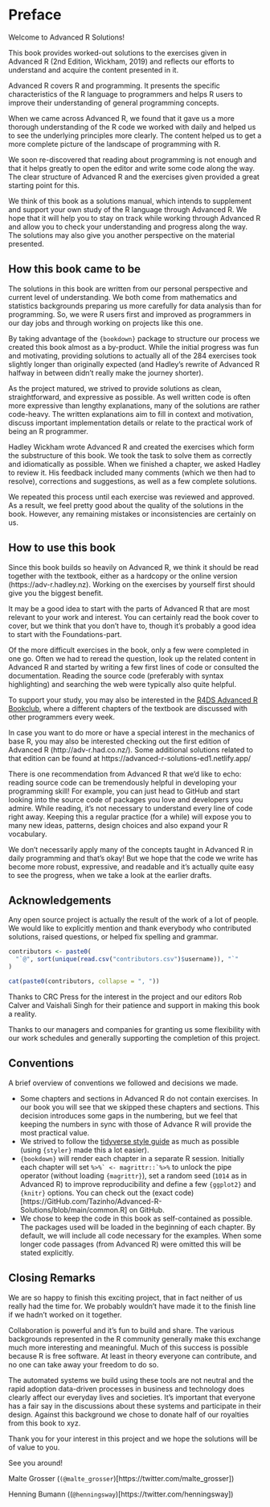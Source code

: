 \mainmatter

# Preface

Welcome to Advanced R Solutions!

This book provides worked-out solutions to the exercises given in Advanced R (2nd Edition, Wickham, 2019) and reflects our efforts to understand and acquire the content presented in it.

Advanced R covers R and programming. It presents the specific characteristics of the R language to programmers and helps R users to improve their understanding of general programming concepts. 

When we came across Advanced R, we found that it gave us a more thorough understanding of the R code we worked with daily and helped us to see the underlying principles more clearly. The content helped us to get a more complete picture of the landscape of programming with R.

We soon re-discovered that reading about programming is not enough and that it helps greatly to open the editor and write some code along the way. The clear structure of Advanced R and the exercises given provided a great starting point for this.

We think of this book as a solutions manual, which intends to supplement and support your own study of the R language through Advanced R. We hope that it will help you to stay on track while working through Advanced R and allow you to check your understanding and progress along the way. The solutions may also give you another perspective on the material presented.

## How this book came to be

The solutions in this book are written from our personal perspective and current level of understanding. We both come from mathematics and statistics backgrounds preparing us more carefully for data analysis than for programming. So, we were R users first and improved as programmers in our day jobs and through working on projects like this one.

By taking advantage of the `{bookdown}` package to structure our process we created this book almost as a by-product. While the initial progress was fun and motivating, providing solutions to actually all of the 284 exercises took slightly longer than originally expected (and Hadley's rewrite of Advanced R halfway in between didn't really make the journey shorter).

As the project matured, we strived to provide solutions as clean, straightforward, and expressive as possible. As well written code is often more expressive than lengthy explanations, many of the solutions are rather code-heavy. The written explanations aim to fill in context and motivation, discuss important implementation details or relate to the practical work of being an R programmer.

Hadley Wickham wrote Advanced R and created the exercises which form the substructure of this book. We took the task to solve them as correctly and idiomatically as possible. When we finished a chapter, we asked Hadley to review it. His feedback included many comments (which we then had to resolve), corrections and suggestions, as well as a few complete solutions.

We repeated this process until each exercise was reviewed and approved. As a result, we feel pretty good about the quality of the solutions in the book. However, any remaining mistakes or inconsistencies are certainly on us.

## How to use this book

Since this book builds so heavily on Advanced R, we think it should be read together with the textbook, either as a hardcopy or the online version (https://adv-r.hadley.nz). Working on the exercises by yourself first should give you the biggest benefit.

It may be a good idea to start with the parts of Advanced R that are most relevant to your work and interest. You can certainly read the book cover to cover, but we think that you don't have to, though it's probably a good idea to start with the Foundations-part.

Of the more difficult exercises in the book, only a few were completed in one go. Often we had to reread the question, look up the related content in Advanced R and started by writing a few first lines of code or consulted the documentation. Reading the source code (preferably with syntax highlighting) and searching the web were typically also quite helpful.

To support your study, you may also be interested in the [R4DS Advanced R Bookclub](https://GitHub.com/r4ds/bookclub-Advanced_R), where a different chapters of the textbook are discussed with other programmers every week.

In case you want to do more or have a special interest in the mechanics of base R, you may also be interested checking out the first edition of Advanced R (http://adv-r.had.co.nz/). Some additional solutions related to that edition can be found at https://advanced-r-solutions-ed1.netlify.app/

There is one recommendation from Advanced R that we'd like to echo: reading source code can be tremendously helpful in developing your programming skill! For example, you can just head to GitHub and start looking into the source code of packages you love and developers you admire. While reading, it's not necessary to understand every line of code right away. Keeping this a regular practice (for a while) will expose you to many new ideas, patterns, design choices and also expand your R vocabulary.

We don't necessarily apply many of the concepts taught in Advanced R in daily programming and that's okay! But we hope that the code we write has become more robust, expressive, and readable and it's actually quite easy to see the progress, when we take a look at the earlier drafts.

## Acknowledgements

Any open source project is actually the result of the work of a lot of people. We would like to explicitly mention and thank everybody who contributed solutions, raised questions, or helped fix spelling and grammar.

```r
contributors <- paste0(
  "`@", sort(unique(read.csv("contributors.csv")$username)), "`"
)

cat(paste0(contributors, collapse = ", "))
```

Thanks to CRC Press for the interest in the project and our editors Rob Calver and Vaishali Singh for their patience and support in making this book a reality.

Thanks to our managers and companies for granting us some flexibility with our work schedules and generally supporting the completion of this project.

## Conventions

A brief overview of conventions we followed and decisions we made.

- Some chapters and sections in Advanced R do not contain exercises. In our book you will see that we skipped these chapters and sections. This decision introduces some gaps in the numbering, but we feel that keeping the numbers in sync with those of Advance R will provide the most practical value.
- We strived to follow the [tidyverse style guide](https://style.tidyverse.org/) as much as possible (using `{styler}` made this a lot easier).
- `{bookdown}` will render each chapter in a separate R session. Initially each chapter will set ``%>%` <- magrittr::`%>%`` to unlock the pipe operator (without loading `{magrittr}`), set a random seed (`1014` as in Advanced R) to improve reproducibility and define a few `{ggplot2}` and `{knitr}` options. You can check out the (exact code)[https://GitHub.com/Tazinho/Advanced-R-Solutions/blob/main/common.R] on GitHub.
- We chose to keep the code in this book as self-contained as possible. The packages used will be loaded in the beginning of each chapter. By default, we will include all code necessary for the examples. When some longer code passages (from Advanced R) were omitted this will be stated explicitly.

## Closing Remarks

We are so happy to finish this exciting project, that in fact neither of us really had the time for. We probably wouldn't have made it to the finish line if we hadn't worked on it together.

Collaboration is powerful and it's fun to build and share. The various backgrounds represented in the R community generally make this exchange much more interesting and meaningful. Much of this success is possible because R is free software. At least in theory everyone can contribute, and no one can take away your freedom to do so.

The automated systems we build using these tools are not neutral and the rapid adoption data-driven processes in business and technology does clearly affect our everyday lives and societies. It's important that everyone has a fair say in the discussions about these systems and participate in their design. Against this background we chose to donate half of our royalties from this book to xyz.

Thank you for your interest in this project and we hope the solutions will be of value to you.

See you around!

Malte Grosser (`(@malte_grosser`)[https://twitter.com/malte_grosser])

Henning Bumann ((`@henningsway`)[https://twitter.com/henningsway])
